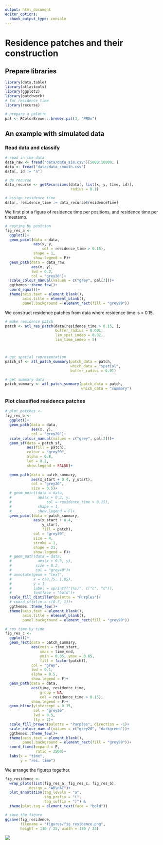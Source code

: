 ```yaml
---
output: html_document
editor_options: 
  chunk_output_type: console
---
```


# Residence patches and their construction

## Prepare libraries {-}

```r
library(data.table)
library(atlastools)
library(ggplot2)
library(patchwork)
# for residence time
library(recurse)

# prepare a palette
pal <- RColorBrewer::brewer.pal(3, "PRGn")
```

## An example with simulated data

### Read data and classify

```r
# read in the data
data_raw <- fread("data/data_sim.csv")[5000:10000, ]
data <- fread("data/data_smooth.csv")
data[, id := "a"]

# do recurse
data_recurse <- getRecursions(data[, list(x, y, time, id)],
                              radius = 0.1)

# assign residence time
data[, residence_time := data_recurse$residenceTime]
```

We first plot a figure of residence time per positions, and residence time per timestamp.

```r
# restime by position
fig_res_a <- 
  ggplot()+
  geom_point(data = data,
             aes(x, y, 
                 col = residence_time > 0.15),
             shape = 1,
             show.legend = F)+
  geom_path(data = data_raw,
            aes(x, y),
            lwd = 0.2,
            col = "grey20")+
  scale_colour_manual(values = c("grey", pal[3]))+
  ggthemes::theme_few()+
  coord_equal()+
  theme(axis.text = element_blank(),
        axis.title = element_blank(),
        panel.background = element_rect(fill = "grey99"))
```

We construct residence patches from data where residence time is > 0.15.

```r
# make residence patch
patch <- atl_res_patch(data[residence_time > 0.15, ], 
                       buffer_radius = 0.001, 
                       lim_spat_indep = 0.02, 
                       lim_time_indep = 5)



# get spatial representation
patch_sf <- atl_patch_summary(patch_data = patch,
                              which_data = "spatial", 
                              buffer_radius = 0.01)

# get summary data
patch_summary <- atl_patch_summary(patch_data = patch,
                                   which_data = "summary")
```

### Plot classified residence patches

```r
# plot_patches <-
fig_res_b <-
  ggplot()+
  geom_path(data = data,
            aes(x, y),
            col = "grey20")+
  scale_colour_manual(values = c("grey", pal[3]))+
  geom_sf(data = patch_sf,
          aes(fill = patch),
          colour = "grey20",
          alpha = 0.8,
          lwd = 0.2,
          show.legend = FALSE)+
  
  geom_path(data = patch_summary,
            aes(x_start + 0.4, y_start),
            col = "grey20",
            size = 0.5)+
  # geom_point(data = data,
  #            aes(x + 0.3, y, 
  #                col = residence_time > 0.15),
  #            shape = 1,
  #            show.legend = F)+
  geom_point(data = patch_summary,
             aes(x_start + 0.4,
                 y_start,
                 fill = patch),
             col = "grey20",
             size = 4,
             stroke = 1,
             shape = 21,
             show.legend = F)+
  # geom_path(data = data,
  #            aes(x + 0.3, y),
  #           size = 0.2,
  #           col = "grey40")+
  # annotate(geom = "text",
  #          x = c(0.75, 1.05),
  #          y = 1,
  #          label = sprintf("(%s)", c("c", "d")),
  #          fontface = "bold")+
  scale_fill_distiller(palette = "Purples")+
  # coord_sf(xlim = c(0.7, 1))+
  ggthemes::theme_few()+
  theme(axis.text = element_blank(),
        axis.title = element_blank(),
        panel.background = element_rect(fill = "grey99"))

# res time by time
fig_res_c <-
  ggplot()+
  geom_rect(data = patch_summary,
            aes(xmin = time_start,
                xmax = time_end,
                ymin = 0.05, ymax = 0.65,
                fill = factor(patch)),
            col = "grey",
            lwd = 0.1,
            alpha = 0.5,
            show.legend = F)+
  geom_path(data = data,
            aes(time, residence_time,
                group = NA,
                col = residence_time > 0.15),
            show.legend = F)+
  geom_hline(yintercept = 0.15,
             col = "grey20",
             lwd = 0.5,
             lty = 2)+
  scale_fill_brewer(palette = "Purples", direction = -1)+
  scale_colour_manual(values = c("grey20", "darkgreen"))+
  ggthemes::theme_few()+
  theme(axis.text = element_blank(),
        panel.background = element_rect(fill = "grey99"))+
  coord_fixed(expand = F,
              ratio = 2500)+
  labs(x = "time",
       y = "res. time")
```

We arrange the figures together.

```r
fig_residence <- 
  wrap_plots(list(fig_res_a, fig_res_c, fig_res_b),
           design = "AB\nAC")+
  plot_annotation(tag_levels = "a",
                  tag_prefix = "(",
                  tag_suffix = ")") &
  theme(plot.tag = element_text(face = "bold"))

# save the figure
ggsave(fig_residence,
       filename = "figures/fig_residence.png",
       height = 110 / 25, width = 170 / 25)
```

![](figures/fig_residence.png)